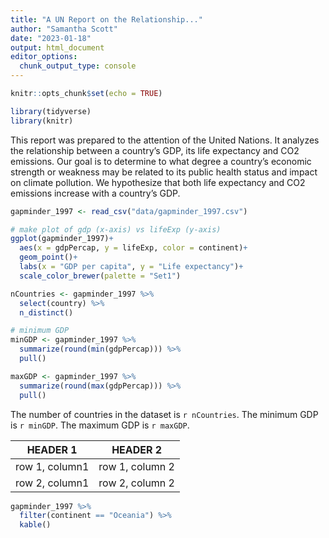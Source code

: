 ```yaml
---
title: "A UN Report on the Relationship..."
author: "Samantha Scott"
date: "2023-01-18"
output: html_document
editor_options: 
  chunk_output_type: console
---
```


```r
knitr::opts_chunk$set(echo = TRUE)
```

```r
library(tidyverse)
library(knitr)
```

This report was prepared to the attention of the United Nations. It analyzes the relationship between a country's GDP, its life expectancy and CO2 emissions. Our goal is to determine to what degree a country’s economic strength or weakness may be related to its public health status and impact on climate pollution. We hypothesize that both life expectancy and CO2 emissions increase with a country's GDP.

```r
gapminder_1997 <- read_csv("data/gapminder_1997.csv")
```

```r
# make plot of gdp (x-axis) vs lifeExp (y-axis)
ggplot(gapminder_1997)+
  aes(x = gdpPercap, y = lifeExp, color = continent)+
  geom_point()+
  labs(x = "GDP per capita", y = "Life expectancy")+
  scale_color_brewer(palette = "Set1")
```


```r
nCountries <- gapminder_1997 %>%
  select(country) %>%
  n_distinct()

# minimum GDP
minGDP <- gapminder_1997 %>%
  summarize(round(min(gdpPercap))) %>%
  pull()

maxGDP <- gapminder_1997 %>%
  summarize(round(max(gdpPercap))) %>%
  pull()
```

The number of countries in the dataset is `r nCountries`.
The minimum GDP is `r minGDP`.
The maximum GDP is `r maxGDP`.

|HEADER 1|HEADER 2|
|-------------|-------------|
|row 1, column1|row 1, column 2|
|row 2, column1|row 2, column 2|

```r
gapminder_1997 %>%
  filter(continent == "Oceania") %>%
  kable()
```

